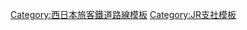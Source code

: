 {{Navbox
|name=西日本旅客鐵道福知山支社
|state=collapsed
|title=[[File:JR logo (west).svg|25px]] {{link-ja|西日本旅客鐵道福知山支社|西日本旅客鉄道福知山支社}}
|titlestyle = border-left:solid 3em #0072bc; border-right:solid 3em #0072bc; background-color:#eee;
|group1 = 路線
|list1 = [[File:JRW kinki-E.svg|20px]][[File:JRW san-A.svg|20px]][[山陰本線]] - [[File:JRW kinki-L.svg|20px]][[舞鶴線]] - [[File:JRW kinki-G.svg|20px]][[福知山線]] - [[File:JRW kinki-J.svg|20px]][[播但線]]
|group2 = 車輛基地
|list2 = {{link-ja|福知山電車區|福知山電車区}}（{{link-ja|豐岡鐵道部|豊岡鉄道部|豐岡支所}}）
}}<noinclude>
[[Category:西日本旅客鐵道路線模板]]
[[Category:JR支社模板]]
</noinclude>
